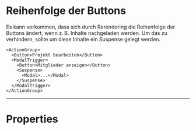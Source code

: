 # Reihenfolge der Buttons

Es kann vorkommen, dass sich durch Rerendering die Reihenfolge der Buttons
ändert, wenn z. B. Inhalte nachgeladen werden. Um das zu verhindern, sollte um
diese Inhalte ein Suspense gelegt werden.

```
<ActionGroup>
  <Button>Projekt bearbeiten</Button>
  <ModalTrigger>
    <Button>Mitglieder anzeigen</Button>
    <Suspense>
      <Modal>...</Modal>
    </Suspense>
  </ModalTrigger>
</ActionGroup>
```

---

# Properties

<PropertiesTables />
